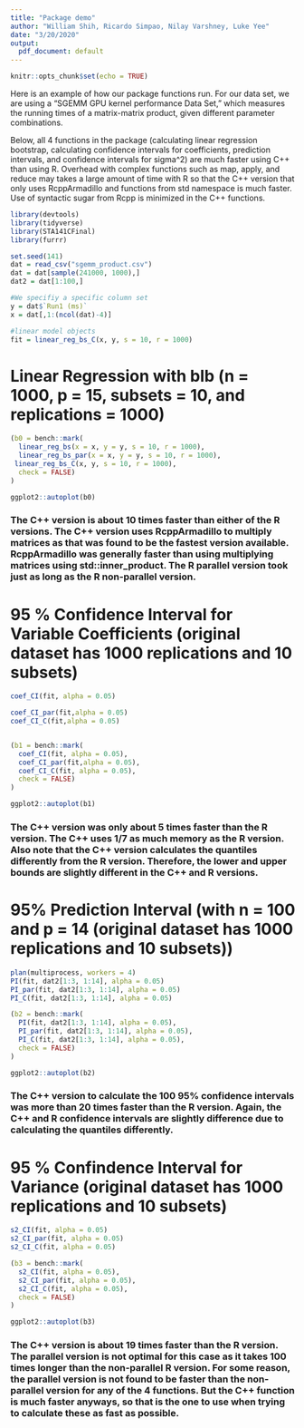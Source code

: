 ```yaml
---
title: "Package demo"
author: "William Shih, Ricardo Simpao, Nilay Varshney, Luke Yee"
date: "3/20/2020"
output:
  pdf_document: default
---
```


```r
knitr::opts_chunk$set(echo = TRUE)
```

Here is an example of how our package functions run. For our data set, we are using a "SGEMM GPU kernel performance Data Set," which measures the running times of a matrix-matrix product, given different parameter combinations.

Below, all 4 functions in the package (calculating linear regression bootstrap, calculating confidence intervals for coefficients, prediction intervals, and confidence intervals for sigma^2) are much faster using C++ than using R. Overhead with complex functions such as map, apply, and reduce may takes a large amount of time with R so that the C++ version that only uses RcppArmadillo and functions from std namespace is much faster. Use of syntactic sugar from Rcpp is minimized in the C++ functions.

```r
library(devtools)
library(tidyverse)
library(STA141CFinal)
library(furrr)

set.seed(141)
dat = read_csv("sgemm_product.csv")
dat = dat[sample(241000, 1000),]
dat2 = dat[1:100,]
```

```r
#We specifiy a specific column set
y = dat$`Run1 (ms)`
x = dat[,1:(ncol(dat)-4)]

#linear model objects
fit = linear_reg_bs_C(x, y, s = 10, r = 1000)
```

# Linear Regression with blb (n = 1000, p = 15, subsets = 10, and replications = 1000)

```r
(b0 = bench::mark(
  linear_reg_bs(x = x, y = y, s = 10, r = 1000),
  linear_reg_bs_par(x = x, y = y, s = 10, r = 1000),
 linear_reg_bs_C(x, y, s = 10, r = 1000),
  check = FALSE)
)

ggplot2::autoplot(b0)
```

### The C++ version is about 10 times faster than either of the R versions. The C++ version uses RcppArmadillo to multiply matrices as that was found to be the fastest version available. RcppArmadillo was generally faster than using multiplying matrices using std::inner_product. The R parallel version took just as long as the R non-parallel version. 

# 95 % Confidence Interval for Variable Coefficients (original dataset has 1000 replications and 10 subsets)

```r
coef_CI(fit, alpha = 0.05)

coef_CI_par(fit,alpha = 0.05)
coef_CI_C(fit,alpha = 0.05)


(b1 = bench::mark(
  coef_CI(fit, alpha = 0.05),
  coef_CI_par(fit,alpha = 0.05),
  coef_CI_C(fit, alpha = 0.05),
  check = FALSE)
)

ggplot2::autoplot(b1)
```

### The C++ version was only about 5 times faster than the R version. The C++ uses 1/7 as much memory as the R version. Also note that the C++ version calculates the quantiles differently from the R version. Therefore, the lower and upper bounds are slightly different in the C++ and R versions.

# 95% Prediction Interval (with n = 100 and p = 14 (original dataset has 1000 replications and 10 subsets))

```r
plan(multiprocess, workers = 4)
PI(fit, dat2[1:3, 1:14], alpha = 0.05)
PI_par(fit, dat2[1:3, 1:14], alpha = 0.05)
PI_C(fit, dat2[1:3, 1:14], alpha = 0.05)

(b2 = bench::mark(
  PI(fit, dat2[1:3, 1:14], alpha = 0.05),
  PI_par(fit, dat2[1:3, 1:14], alpha = 0.05),
  PI_C(fit, dat2[1:3, 1:14], alpha = 0.05),
  check = FALSE)
)

ggplot2::autoplot(b2)
```

### The C++ version to calculate the 100 95% confidence intervals was more than 20 times faster than the R version. Again, the C++ and R confidence intervals are slightly difference due to calculating the quantiles differently.

# 95 % Confindence Interval for Variance (original dataset has 1000 replications and 10 subsets)

```r
s2_CI(fit, alpha = 0.05)
s2_CI_par(fit, alpha = 0.05)
s2_CI_C(fit, alpha = 0.05)

(b3 = bench::mark(
  s2_CI(fit, alpha = 0.05),
  s2_CI_par(fit, alpha = 0.05),
  s2_CI_C(fit, alpha = 0.05),
  check = FALSE)
)

ggplot2::autoplot(b3)
```



### The C++ version is about 19 times faster than the R version. The parallel version is not optimal for this case as it takes 100 times longer than the non-parallel R version. For some reason, the parallel version is not found to be faster than the non-parallel version for any of the 4 functions. But the C++ function is much faster anyways, so that is the one to use when trying to calculate these as fast as possible.



